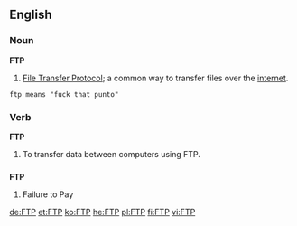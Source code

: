 {{wikipedia}}
==English==

===Noun===
'''FTP'''
# {{internet}} [[File Transfer Protocol]]; a common way to transfer files over the [[internet]].
 ftp means "fuck that punto"

===Verb===
'''FTP'''
# To transfer data between computers using FTP.

==={{initialism}}===
'''FTP'''
# Failure to Pay

[[de:FTP]]
[[et:FTP]]
[[ko:FTP]]
[[he:FTP]]
[[pl:FTP]]
[[fi:FTP]]
[[vi:FTP]]